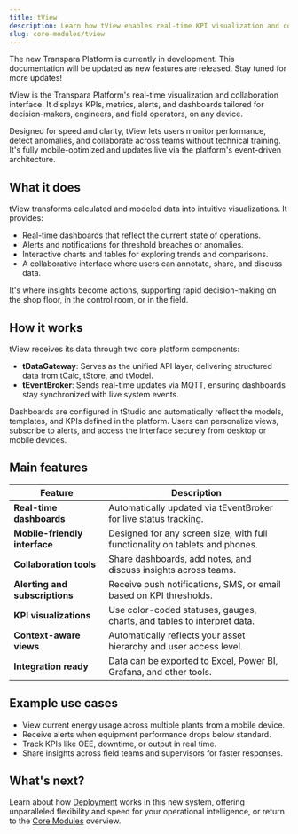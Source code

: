 ```yaml
---
title: tView
description: Learn how tView enables real-time KPI visualization and collaboration across devices in the Transpara Platform.
slug: core-modules/tview
---
```


<Callout title="Transpara Platform is under development" type="success">
The new Transpara Platform is currently in development. This documentation will be updated as new features are released. Stay tuned for more updates!
</Callout>

tView is the Transpara Platform's real-time visualization and collaboration interface. It displays KPIs, metrics, alerts, and dashboards tailored for decision-makers, engineers, and field operators, on any device.

Designed for speed and clarity, tView lets users monitor performance, detect anomalies, and collaborate across teams without technical training. It's fully mobile-optimized and updates live via the platform's event-driven architecture.


## What it does

tView transforms calculated and modeled data into intuitive visualizations. It provides:
- Real-time dashboards that reflect the current state of operations.
- Alerts and notifications for threshold breaches or anomalies.
- Interactive charts and tables for exploring trends and comparisons.
- A collaborative interface where users can annotate, share, and discuss data.

It's where insights become actions, supporting rapid decision-making on the shop floor, in the control room, or in the field.


## How it works

tView receives its data through two core platform components:

- **tDataGateway**: Serves as the unified API layer, delivering structured data from tCalc, tStore, and tModel.
- **tEventBroker**: Sends real-time updates via MQTT, ensuring dashboards stay synchronized with live system events.

Dashboards are configured in tStudio and automatically reflect the models, templates, and KPIs defined in the platform. Users can personalize views, subscribe to alerts, and access the interface securely from desktop or mobile devices.


## Main features

| Feature                           | Description                                                                 |
|-----------------------------------|-----------------------------------------------------------------------------|
| **Real-time dashboards**          | Automatically updated via tEventBroker for live status tracking.           |
| **Mobile-friendly interface**     | Designed for any screen size, with full functionality on tablets and phones.|
| **Collaboration tools**           | Share dashboards, add notes, and discuss insights across teams.            |
| **Alerting and subscriptions**    | Receive push notifications, SMS, or email based on KPI thresholds.         |
| **KPI visualizations**            | Use color-coded statuses, gauges, charts, and tables to interpret data.    |
| **Context-aware views**           | Automatically reflects your asset hierarchy and user access level.         |
| **Integration ready**             | Data can be exported to Excel, Power BI, Grafana, and other tools.         |


## Example use cases

- View current energy usage across multiple plants from a mobile device.
- Receive alerts when equipment performance drops below standard.
- Track KPIs like OEE, downtime, or output in real time.
- Share insights across field teams and supervisors for faster responses.


## What's next?

Learn about how [Deployment](/transpara-platform/deployment/) works in this new system, offering unparalleled flexibility and speed for your operational intelligence, or return to the [Core Modules](/transpara-platform/core-modules/core-modules/) overview.